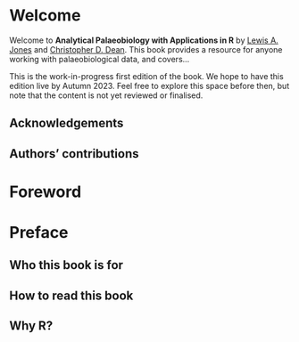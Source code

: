 # Welcome {.unnumbered}

Welcome to **Analytical Palaeobiology with Applications in R** by [Lewis A. Jones](https://www.lewisajones.com) and [Christopher D. Dean](https://www.ucl.ac.uk/earth-sciences/people/research-staff/dr-chris-dean). This book provides a resource for anyone working with palaeobiological data, and covers...

This is the work-in-progress first edition of the book. We hope to have this edition live by Autumn 2023. Feel free to explore this space before then, but note that the content is not yet reviewed or finalised.

## Acknowledgements {.unnumbered}

## Authors' contributions {.unnumbered}

# Foreword {.unnumbered}

# Preface {.unnumbered}

## Who this book is for

## How to read this book

## Why R?